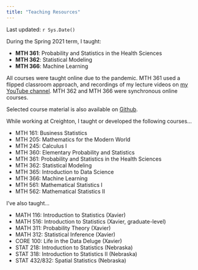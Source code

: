 ---
title: "Teaching Resources"
---

Last updated: `r Sys.Date()`

During the Spring 2021 term, I taught:

- __MTH 361__: Probability and Statistics in the Health Sciences
- __MTH 362__: Statistical Modeling
- __MTH 366__: Machine Learning

All courses were taught online due to the pandemic. MTH 361 used a flipped classroom approach, and recordings of my lecture videos on [my YouTube channel](https://www.youtube.com/user/aimeeds2005). MTH 362 and MTH 366 were synchronous online courses.

Selected course material is also available on [Github](https://github.com/aimeeschwab-mccoy).

While working at Creighton, I taught or developed the following courses...

- MTH 161: Business Statistics
- MTH 205: Mathematics for the Modern World
- MTH 245: Calculus I
- MTH 360: Elementary Probability and Statistics
- MTH 361: Probability and Statistics in the Health Sciences
- MTH 362: Statistical Modeling
- MTH 365: Introduction to Data Science
- MTH 366: Machine Learning
- MTH 561: Mathematical Statistics I
- MTH 562: Mathematical Statistics II

I've also taught...

- MATH 116: Introduction to Statistics (Xavier)
- MATH 516: Introduction to Statistics (Xavier, graduate-level)
- MATH 311: Probability Theory (Xavier)
- MATH 312: Statistical Inference (Xavier)
- CORE 100: Life in the Data Deluge (Xavier)
- STAT 218: Introduction to Statistics (Nebraska)
- STAT 318: Introduction to Statistics II (Nebraska)
- STAT 432/832: Spatial Statistics (Nebraska)